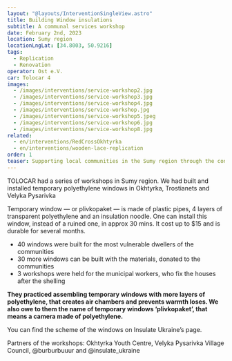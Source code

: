 ```yaml
---
layout: "@layouts/InterventionSingleView.astro"
title: Building Window insulations 
subtitle: A communal services workshop
date: February 2nd, 2023
location: Sumy region
locationLngLat: [34.8003, 50.9216]
tags: 
  - Replication
  - Renovation
operator: Ost e.V.
car: Tolocar 4
images:
  - /images/interventions/service-workshop2.jpg
  - /images/interventions/service-workshop3.jpg
  - /images/interventions/service-workshop4.jpg
  - /images/interventions/service-workshop.jpg
  - /images/interventions/service-workshop5.jpeg
  - /images/interventions/service-workshop6.jpg
  - /images/interventions/service-workshop8.jpg
related:
  - en/interventions/RedCrossOkhtyrka
  - en/interventions/wooden-lace-replication
order: 1
teaser: Supporting local communities in the Sumy region through the construction of window insulation.
---
```

TOLOCAR had a series of workshops in Sumy region. We had built and installed temporary polyethylene windows in Okhtyrka, Trostianets and Velyka Pysarivka

Temporary window — or plivkopaket — is made of plastic pipes, 4 layers of transparent polyethylene and an insulation noodle. One can install this window, instead of a ruined one, in approx 30 mins. It cost up to $15 and is durable for several months.

- 40 windows were built for the most vulnerable dwellers of the communities
- 30 more windows can be built with the materials, donated to the communities
- 3 workshops were held for the municipal workers, who fix the houses after the shelling

**They practiced assembling temporary windows with more layers of polyethylene, that creates air chambers and prevents warmth loses. We also owe to them the name of temporary windows ‘plivkopaket’, that means a camera made of polyethylene.**

You can find the scheme of the windows on Insulate Ukraine’s page.

Partners of the workshops: Okhtyrka Youth Centre, Velyka Pysarivka Village Council, @burburbuuur and @insulate_ukraine


